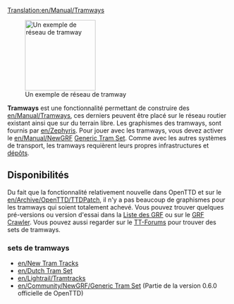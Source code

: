 [[Translation:en/Manual/Tramways]]

{{fr/Manual/Table des matières}}

[[File:en/Manual/Tramroute.png|thumb|160px|left|Un exemple de réseau de tramway]]

'''Tramways''' est une fonctionnalité permettant de construire des [[en/Manual/Tramways]], ces derniers peuvent être placé sur le réseau routier existant ainsi que sur du terrain libre. Les graphismes des tramways, sont fournis par [[en/Zephyris]]. Pour jouer avec les tramways, vous devez activer le [[en/Manual/NewGRF]] [http://www.tt-forums.net/viewtopic.php?f=36&t=32441 <u>Generic Tram Set</u>]. Comme avec les autres systèmes de transport, les tramways requièrent leurs propres infrastructures et [[en/Manual/Depots|dépôts]]. {{en/Html-clear-left}}

==Disponibilités==

Du fait que la fonctionnalité relativement nouvelle dans OpenTTD et sur le [[en/Archive/OpenTTD/TTDPatch]], il n'y a pas beaucoup de graphismes pour les tramways qui soient totalement achevé. Vous pouvez trouver quelques pré-versions ou version d'essai dans la [[en/Community/NewGRF/Main Page|Liste des GRF]] ou sur le [http://grfcrawler.tt-forums.net/index.php?do=list&cid=105 GRF Crawler]. Vous pouvez aussi regarder sur le [http://www.tt-forums.net/viewforum.php?f=26 TT-Forums] pour trouver des sets de tramways.

===sets de tramways===

* [[en/New Tram Tracks]]
* [[en/Dutch Tram Set]]
* [[en/Lightrail/Tramtracks]]
* [[en/Community/NewGRF/Generic Tram Set]] (Partie de la version 0.6.0 officielle de OpenTTD)

{{en/0.6-feature}}